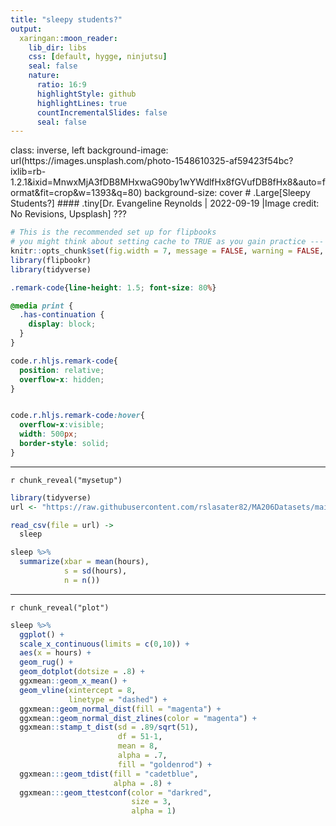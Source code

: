 ```yaml
---
title: "sleepy students?"
output:
  xaringan::moon_reader:
    lib_dir: libs
    css: [default, hygge, ninjutsu]
    seal: false
    nature:
      ratio: 16:9
      highlightStyle: github
      highlightLines: true
      countIncrementalSlides: false
      seal: false
---
```



class: inverse, left
background-image: url(https://images.unsplash.com/photo-1548610325-af59423f54bc?ixlib=rb-1.2.1&ixid=MnwxMjA3fDB8MHxwaG90by1wYWdlfHx8fGVufDB8fHx8&auto=format&fit=crop&w=1393&q=80)
background-size: cover
# .Large[Sleepy Students?]
#### .tiny[Dr. Evangeline Reynolds | 2022-09-19 |Image credit: No Revisions, Upsplash]
???


```r
# This is the recommended set up for flipbooks
# you might think about setting cache to TRUE as you gain practice --- building flipbooks from scratch can be time consuming
knitr::opts_chunk$set(fig.width = 7, message = FALSE, warning = FALSE, comment = "", cache = F, fig.height = 4)
library(flipbookr)
library(tidyverse)
```



<!-- adjust font size in this css code chunk, currently 80 -->

```css
.remark-code{line-height: 1.5; font-size: 80%}

@media print {
  .has-continuation {
    display: block;
  }
}

code.r.hljs.remark-code{
  position: relative;
  overflow-x: hidden;
}


code.r.hljs.remark-code:hover{
  overflow-x:visible;
  width: 500px;
  border-style: solid;
}
```

---

`r chunk_reveal("mysetup")`

```r
library(tidyverse)
url <- "https://raw.githubusercontent.com/rslasater82/MA206Datasets/main/sleep.csv"

read_csv(file = url) ->
  sleep

sleep %>%
  summarize(xbar = mean(hours),
            s = sd(hours),
            n = n())
```


---

`r chunk_reveal("plot")`

```r
sleep %>%
  ggplot() +
  scale_x_continuous(limits = c(0,10)) +
  aes(x = hours) +
  geom_rug() +
  geom_dotplot(dotsize = .8) +
  ggxmean::geom_x_mean() +
  geom_vline(xintercept = 8,
             linetype = "dashed") +
  ggxmean::geom_normal_dist(fill = "magenta") +
  ggxmean::geom_normal_dist_zlines(color = "magenta") +
  ggxmean::stamp_t_dist(sd = .89/sqrt(51),
                        df = 51-1,
                        mean = 8,
                        alpha = .7,
                        fill = "goldenrod") +
  ggxmean:::geom_tdist(fill = "cadetblue",
                       alpha = .8) +
  ggxmean:::geom_ttestconf(color = "darkred", 
                           size = 3,
                           alpha = 1)
```





